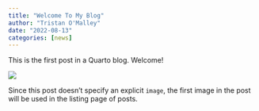 ```yaml
---
title: "Welcome To My Blog"
author: "Tristan O'Malley"
date: "2022-08-13"
categories: [news]
---
```


This is the first post in a Quarto blog. Welcome!

![](thumbnail.jpg)

Since this post doesn't specify an explicit `image`, the first image in the post will be used in the listing page of posts.
